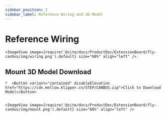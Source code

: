 ```yaml
---
sidebar_position: 2
sidebar_label: Reference Wiring and 3D Model
---
```




# Reference Wiring

    <ImageView image={require('@site/docs/ProductDoc/ExtensionBoard/fly-canbus/img/wiring.png').default} size="60%" align="left" />


## Mount 3D Model Download

    *  <Button variant="contained" disableElevation href="https://cdn.mellow.klipper.cn/STEP/CANBUS.zip">Click to Download Model</Button>


    <ImageView image={require('@site/docs/ProductDoc/ExtensionBoard/fly-canbus/img/mount.png').default} size="60%" align="left" />